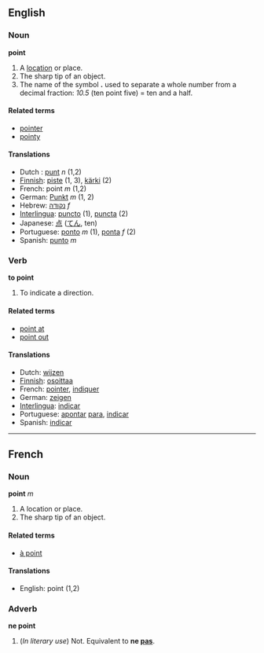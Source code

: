 ==English==
===Noun===
'''point'''

# A [[location]] or place.
# The sharp tip of an object.
# The name of the symbol '''.''' used to separate a whole number from a decimal fraction: ''10.5'' (ten point five) = ten and a half.

====Related terms====
*[[pointer]]
*[[pointy]]

====Translations====

*Dutch : [[punt]] ''n'' (1,2)
*[[Finnish]]: [[piste]] (1, 3), [[kärki]] (2)
*French: point ''m'' (1,2)
*German: [[Punkt]] ''m'' (1, 2)
*Hebrew: [[נקודה]] ''f''
*[[Interlingua]]: [[puncto]] (1), [[puncta]] (2)
*Japanese: [[点]] ([[てん]], ten)
*Portuguese: [[ponto]] ''m'' (1), [[ponta]] ''f'' (2)
*Spanish: [[punto]] ''m''

===Verb===
'''to point'''

#To indicate a direction.

====Related terms====
*[[point at]]
*[[point out]]

====Translations====

*Dutch: [[wijzen]]
*[[Finnish]]: [[osoittaa]]
*French: [[pointer]], [[indiquer]]
*German: [[zeigen]]
*[[Interlingua]]: [[indicar]]
*Portuguese: [[apontar]] [[para]], [[indicar]]
*Spanish: [[indicar]]

----

==French==
===Noun===
'''point''' ''m''

# A location or place.
# The sharp tip of an object.

====Related terms====
*[[à point]]

====Translations====

*English: point (1,2)

===Adverb===
'''ne point'''

# (''In literary use'') Not.  Equivalent to '''ne [[pas]]'''.